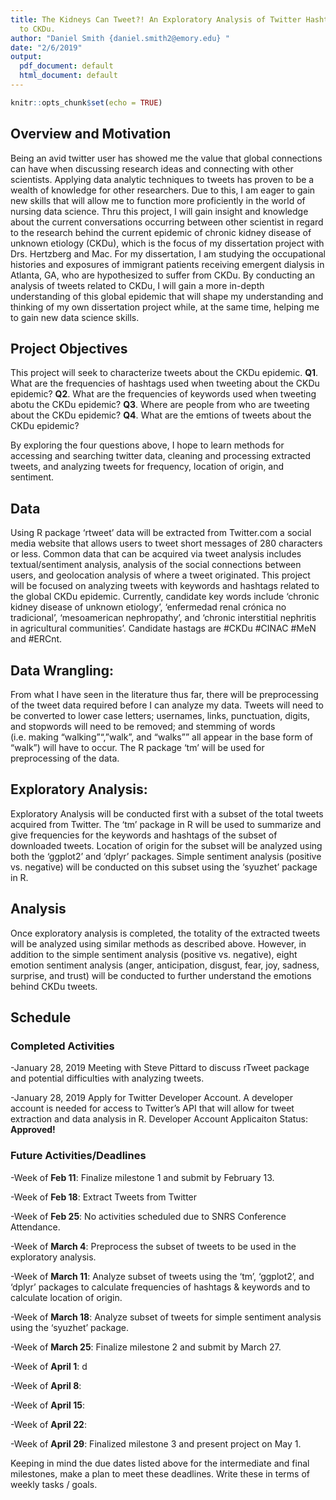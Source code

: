 ```yaml
---
title: The Kidneys Can Tweet?! An Exploratory Analysis of Twitter Hashtags Related
  to CKDu.
author: "Daniel Smith {daniel.smith2@emory.edu} "
date: "2/6/2019"
output:
  pdf_document: default
  html_document: default
---
```


```r
knitr::opts_chunk$set(echo = TRUE)
```
## Overview and Motivation

Being an avid twitter user has showed me the value that global connections can have when discussing research ideas and connecting with other scientists. Applying data analytic techniques to tweets has proven to be a wealth of knowledge for other researchers.  Due to this, I am eager to gain new skills that will allow me to function more proficiently in the world of nursing data science. Thru this project, I will gain insight and knowledge about the current conversations occurring between other scientist in regard to the research behind the current epidemic of chronic kidney disease of unknown etiology (CKDu), which is the focus of my dissertation project with Drs. Hertzberg and Mac. For my dissertation, I am studying the occupational histories and exposures of immigrant patients receiving emergent dialysis in Atlanta, GA, who are hypothesized to suffer from CKDu. By conducting an analysis of tweets related to CKDu, I will gain a more in-depth understanding of this global epidemic that will shape my understanding and thinking of my own dissertation project while, at the same time, helping me to gain new data science skills.


## Project Objectives

This project will seek to characterize tweets about the CKDu epidemic. 
__Q1__. What are the frequencies of hashtags used when tweeting about the CKDu epidemic?
__Q2__. What are the frequencies of keywords used when tweeting abotu the CKDu epidemic?
__Q3__. Where are people from who are tweeting about the CKDu epidemic?
__Q4__. What are the emtions of tweets about the CKDu epidemic? 

By exploring the four questions above, I hope to learn methods for accessing and searching twitter data, cleaning and processing extracted tweets, and analyzing tweets for frequency, location of origin, and sentiment. 

## Data

Using R package 'rtweet' data will be extracted from Twitter.com a social media website that allows users to tweet short messages of 280 characters or less. Common data that can be acquired via tweet analysis includes textual/sentiment analysis, analysis of the social connections between users, and geolocation analysis of where a tweet originated. This project will be focused on analyzing tweets with keywords and hashtags related to the global CKDu epidemic. Currently, candidate key words include 'chronic kidney disease of unknown etiology', 'enfermedad renal crónica no tradicional', 'mesoamerican nephropathy', and 'chronic interstitial nephritis in agricultural communities'. Candidate hastags are #CKDu #CINAC #MeN and #ERCnt. 

## Data Wrangling: 

From what I have seen in the literature thus far, there will be preprocessing of the tweet data required before I can analyze my data. Tweets will need to be converted to lower case letters; usernames, links, punctuation, digits, and stopwords will need to be removed; and stemming of words (i.e. making "walking"", "walk", and "walks"" all appear in the base form of "walk") will have to occur. The R package 'tm' will be used for preprocessing of the data.


## Exploratory Analysis:

Exploratory Analysis will be conducted first with a subset of the total tweets acquired from Twitter. The ‘tm’ package in R will be used to summarize and give frequencies for the keywords and hashtags of the subset of downloaded tweets. Location of origin for the subset will be analyzed using both the ‘ggplot2’ and ‘dplyr’ packages. Simple sentiment analysis (positive vs. negative) will be conducted on this subset using the ‘syuzhet’ package in R.

## Analysis

Once exploratory analysis is completed, the totality of the extracted tweets will be analyzed using similar methods as described above. However, in addition to the simple sentiment analysis (positive vs. negative), eight emotion sentiment analysis (anger, anticipation, disgust, fear, joy, sadness, surprise, and trust) will be conducted to further understand the emotions behind CKDu tweets. 

## Schedule

### Completed Activities

-January 28, 2019 Meeting with Steve Pittard to discuss rTweet package and potential difficulties with analyzing tweets. 

-January 28, 2019 Apply for Twitter Developer Account. A developer account is needed for access to Twitter's API that will allow for tweet extraction and data analysis in R. Developer Account Applicaiton Status: __Approved!__

### Future Activities/Deadlines

-Week of __Feb 11__: Finalize milestone 1 and submit by February 13.

-Week of __Feb 18__: Extract Tweets from Twitter 

-Week of __Feb 25__: No activities scheduled due to SNRS Conference Attendance. 

-Week of __March 4__: Preprocess the subset of tweets to be used in the exploratory analysis. 

-Week of __March 11__: Analyze subset of tweets using the 'tm', 'ggplot2', and 'dplyr' packages to calculate frequencies of hashtags & keywords and to calculate location of origin.

-Week of __March 18__: Analyze subset of tweets for simple sentiment analysis using the ‘syuzhet’ package.

-Week of __March 25__: Finalize milestone 2 and submit by March 27. 

-Week of __April 1__: d 

-Week of __April 8__: 

-Week of __April 15__: 

-Week of __April 22__: 

-Week of __April 29__: Finalized milestone 3 and present project on May 1. 




Keeping in mind the due dates listed above for the intermediate and final milestones, make a plan to meet these deadlines. Write these in terms of weekly tasks / goals.

